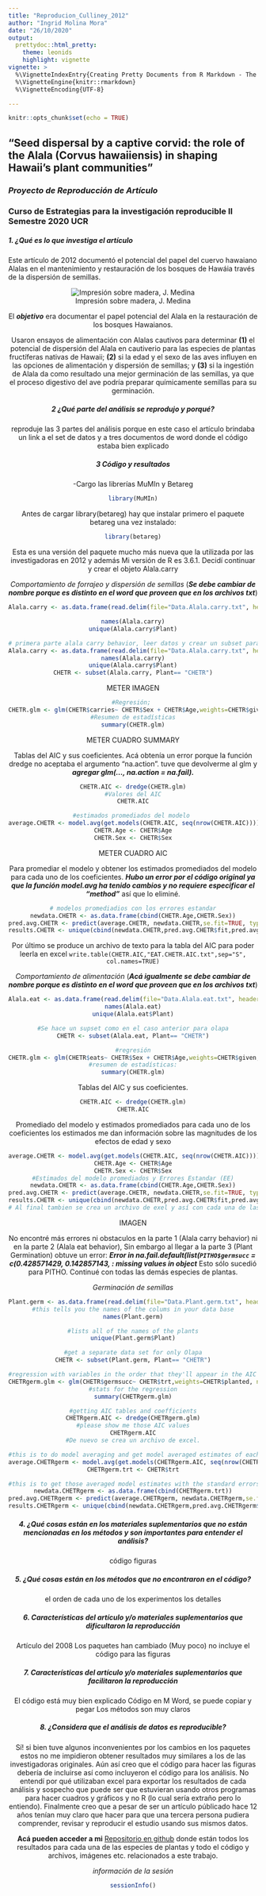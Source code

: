 ```yaml
---
title: "Reproducion_Culliney_2012"
author: "Ingrid Molina Mora"
date: "26/10/2020"
output:
  prettydoc::html_pretty:
    theme: leonids
    highlight: vignette
vignette: >
  %\VignetteIndexEntry{Creating Pretty Documents from R Markdown - The Leonids Theme}
  %\VignetteEngine{knitr::rmarkdown}
  %\VignetteEncoding{UTF-8}

---
```


```r
knitr::opts_chunk$set(echo = TRUE)
```

## **"Seed dispersal by a captive corvid: the role of the Alala (Corvus hawaiiensis) in shaping Hawaii’s plant communities"** 

### *Proyecto de Reproducción de Artículo*
### **Curso de Estrategias para la investigación reproducible II Semestre 2020 UCR** 


##### **1. ¿Qué es lo que investiga el artículo**

Este artículo de 2012 documentó el potencial del papel del cuervo hawaiano Alalas en el mantenimiento y restauración de los bosques de Hawáia través de la dispersión de semillas. 

<div style="text-align: center">

![Impresión sobre madera, J. Medina](C:/Users/in/Documents/MAESTRIA/Cursos/Estrategias/replica/alala.jpg)

<div/>

El ***objetivo*** era documentar el papel potencial del Alala en la restauración de los bosques Hawaianos.

Usaron ensayos de alimentación con
Alalas cautivos para determinar **(1)** el potencial de dispersión del Alala en cautiverio para las especies de plantas fructíferas nativas de Hawaii; **(2)** si la edad y el sexo de las aves influyen en las opciones de alimentación
y dispersión de semillas; y **(3)** si la ingestión de Alala da como resultado una mejor germinación de las semillas, ya que el proceso digestivo del ave podría preparar químicamente semillas para su germinación.


##### **2 ¿Qué parte del análisis se reprodujo y porqué?**

reproduje las 3 partes del análisis porque en este caso el artículo brindaba un link a el set de datos y a tres documentos de word donde el código estaba bien explicado

##### **3 Código y resultados** 

 
   -Cargo las librerías MuMIn  y Betareg
   
```r
library(MuMIn)
```

Antes de cargar library(betareg)  hay que instalar primero el paquete betareg  una vez instalado:
```r
library(betareg)
```
Esta es una versión del paquete mucho más nueva que la utilizada por las investigadoras en 2012 y además Mi versión de R es 3.6.1. Decidí continuar y crear el objeto Alala.carry 

*Comportamiento de forrajeo y dispersión de semillas*
(***Se debe cambiar de nombre porque es distinto en el word que proveen que en los archivos txt***)


```r
Alala.carry <- as.data.frame(read.delim(file="Data.Alala.carry.txt", header=TRUE, sep="\t"))
```
```r
names(Alala.carry)
unique(Alala.carry$Plant)
```

```r
# primera parte alala carry behavior, leer datos y crear un subset para la primera especie de planta Olapa (Cheirodendron trigynum)"CHETR"
Alala.carry <- as.data.frame(read.delim(file="Data.Alala.carry.txt", header=TRUE, sep="\t"))
names(Alala.carry)
unique(Alala.carry$Plant)
CHETR <- subset(Alala.carry, Plant== "CHETR")
```

METER IMAGEN

```r
#Regresión; 
CHETR.glm <- glm(CHETR$carries~ CHETR$Sex + CHETR$Age,weights=CHETR$given, na.action = na.fail)
#Resumen de estadísticas
summary(CHETR.glm)
```

METER CUADRO SUMMARY

Tablas del AIC y sus coeficientes. Acá obtenía un error porque la función dredge no aceptaba el argumento "na.action". tuve que devolverme al glm y ***agregar glm(..., na.action = na.fail).***

```r
CHETR.AIC <- dredge(CHETR.glm)
#Valores del AIC
CHETR.AIC

#estimados promediados del modelo 
average.CHETR <- model.avg(get.models(CHETR.AIC, seq(nrow(CHETR.AIC))))
CHETR.Age <- CHETR$Age
CHETR.Sex <- CHETR$Sex

```

METER CUADRO AIC

Para promediar el modelo y obtener los estimados promediados del modelo para cada uno de los coeficientes. ***Hubo un error por el código original ya que la función model.avg ha tenido cambios y no requiere especificar el "method"*** así que lo eliminé.

``` r

# modelos promediadios con los errores estandar
newdata.CHETR <- as.data.frame(cbind(CHETR.Age,CHETR.Sex))
pred.avg.CHETR <- predict(average.CHETR, newdata.CHETR,se.fit=TRUE, type="response")
results.CHETR <- unique(cbind(newdata.CHETR,pred.avg.CHETR$fit,pred.avg.CHETR$se.fit))

```

Por último se produce un archivo de texto para la tabla del AIC para poder leerla en excel
`write.table(CHETR.AIC,"EAT.CHETR.AIC.txt",sep="S", col.names=TRUE)`


*Comportamiento de alimentación*
(***Acá igualmente se debe cambiar de nombre porque es distinto en el word que proveen que en los archivos txt***)

```r

Alala.eat <- as.data.frame(read.delim(file="Data.Alala.eat.txt", header=TRUE, sep="\t"));
names(Alala.eat)
unique(Alala.eat$Plant)

#Se hace un supset como en el caso anterior para olapa
CHETR <- subset(Alala.eat, Plant== "CHETR")

#regresión
CHETR.glm <- glm(CHETR$eats~ CHETR$Sex + CHETR$Age,weights=CHETR$given, na.action = na.fail)
#resumen de estadísticas:
summary(CHETR.glm)

```
Tablas del AIC y sus coeficientes.

```r
CHETR.AIC <- dredge(CHETR.glm)
CHETR.AIC
```

Promediado del modelo y estimados promediados para cada uno de los coeficientes los estimados me dan información sobre las magnitudes de los efectos de edad y sexo 

```r
average.CHETR <- model.avg(get.models(CHETR.AIC, seq(nrow(CHETR.AIC))))
CHETR.Age <- CHETR$Age
CHETR.Sex <- CHETR$Sex
#Estimados del modelo promediados y Errores Estandar (EE)
newdata.CHETR <- as.data.frame(cbind(CHETR.Age,CHETR.Sex))
pred.avg.CHETR <- predict(average.CHETR, newdata.CHETR,se.fit=TRUE, type="response")
results.CHETR <- unique(cbind(newdata.CHETR,pred.avg.CHETR$fit,pred.avg.CHETR$se.fit))
# Al final tambien se crea un archivo de exel y así con cada una de las especies de plantas pra cada una de las tres partes
```
IMAGEN


No encontré más errores ni obstaculos en la parte 1 (Alala carry behavior) ni en la parte 2 (Alala eat behavior), Sin embargo al llegar a la parte 3 (Plant Germination) obtuve un error: ***Error in na.fail.default(list(`PITHO$germsucc` = c(0.428571429, 0.142857143, : missing values in object*** Esto sólo sucedió para PITHO. Continué con todas las demás especies de plantas.

*Germinación de semillas*


```r
Plant.germ <- as.data.frame(read.delim(file="Data.Plant.germ.txt", header=TRUE, sep="\t"));
#this tells you the names of the colums in your data base
names(Plant.germ)

#lists all of the names of the plants
unique(Plant.germ$Plant)

#get a separate data set for only Olapa
CHETR <- subset(Plant.germ, Plant== "CHETR")
```

```r
#regression with variables in the order that they'll appear in the AIC table.
CHETRgerm.glm <- glm(CHETR$germsucc~ CHETR$trt,weights=CHETR$planted, na.action = na.fail)
#stats for the regression
summary(CHETRgerm.glm)

```


```r
#getting AIC tables and coefficients
CHETRgerm.AIC <- dredge(CHETRgerm.glm)
#please show me those AIC values
CHETRgerm.AIC
#De nuevo se crea un archivo de excel.
```

```r
#this is to do model averaging and get model averaged estimates of each of the coefficients-
average.CHETRgerm <- model.avg(get.models(CHETRgerm.AIC, seq(nrow(CHETRgerm.AIC))))
CHETRgerm.trt <- CHETR$trt

#this is to get those averaged model estimates with the standard errors
newdata.CHETRgerm <- as.data.frame(cbind(CHETRgerm.trt))
pred.avg.CHETRgerm <- predict(average.CHETRgerm, newdata.CHETRgerm,se.fit=TRUE, type="response")
results.CHETRgerm <- unique(cbind(newdata.CHETRgerm,pred.avg.CHETRgerm$fit,pred.avg.CHETRgerm$se.fit))
```


##### **4.** ¿Qué cosas están en los materiales suplementarios que no están mencionadas en los métodos y son importantes para entender el análisis?

 código 
 figuras

##### **5.** ¿Qué cosas están en los métodos que no encontraron en el código?

 el orden de cada uno de los experimentos 
 los detalles 

##### **6.** Características del artículo y/o materiales suplementarios que dificultaron la reproducción

  Artículo del 2008
  Los paquetes han cambiado (Muy poco)
  no incluye el código para las figuras
  

##### **7.** Características del artículo y/o materiales suplementarios que facilitaron la reproducción
  
  El código está muy bien explicado 
  Código en M Word, se puede copiar y pegar
  Los métodos son muy claros 
  

##### **8.** ¿Considera que el análisis de datos es reproducible? 

  Sí! si bien tuve algunos inconvenientes por los cambios en los paquetes estos no me impidieron obtener resultados muy similares a los de las investigadoras originales. Aún así creo que el código para hacer las figuras debería de incluirse así como incluyeron el código para los análisis. No entendí por qué utilizaban excel para exportar los resultados de cada análisis y sospecho que puede ser que estuvieran usando otros programas para hacer cuadros y gráficos y no R (lo cual sería extraño pero lo entiendo). Finalmente creo que a pesar de ser un artículo públicado hace 12 años tenían muy claro que hacer para que una tercera persona pudiera comprender, revisar y reproducir el estudio usando sus mismos datos. 

**Acá pueden acceder a mi** 
[Repositorio en github](https://github.com/MolinaIngrid/Reproduccion_Culliney_2012) donde están todos los resultados para cada una de las especies de plantas y todo el código y archivos, imágenes etc. relacionados a este trabajo.



*información de la sesión*
```r
sessionInfo()

```
